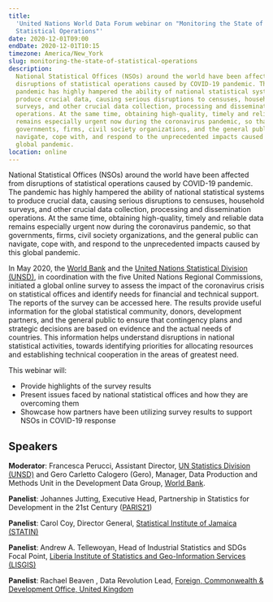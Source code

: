 ```yaml
---
title:
  'United Nations World Data Forum webinar on "Monitoring the State of
  Statistical Operations"'
date: 2020-12-01T09:00
endDate: 2020-12-01T10:15
timezone: America/New_York
slug: monitoring-the-state-of-statistical-operations
description:
  National Statistical Offices (NSOs) around the world have been affected from
  disruptions of statistical operations caused by COVID-19 pandemic. The
  pandemic has highly hampered the ability of national statistical systems to
  produce crucial data, causing serious disruptions to censuses, household
  surveys, and other crucial data collection, processing and dissemination
  operations. At the same time, obtaining high-quality, timely and reliable data
  remains especially urgent now during the coronavirus pandemic, so that
  governments, firms, civil society organizations, and the general public can
  navigate, cope with, and respond to the unprecedented impacts caused by this
  global pandemic.
location: online
---
```


National Statistical Offices (NSOs) around the world have been affected from
disruptions of statistical operations caused by COVID-19 pandemic. The pandemic
has highly hampered the ability of national statistical systems to produce
crucial data, causing serious disruptions to censuses, household surveys, and
other crucial data collection, processing and dissemination operations. At the
same time, obtaining high-quality, timely and reliable data remains especially
urgent now during the coronavirus pandemic, so that governments, firms, civil
society organizations, and the general public can navigate, cope with, and
respond to the unprecedented impacts caused by this global pandemic.

In May 2020, the [World Bank](https://www.worldbank.org/) and the
[United Nations Statistical Division (UNSD)](https://unstats.un.org), in
coordination with the five United Nations Regional Commissions, initiated a
global online survey to assess the impact of the coronavirus crisis on
statistical offices and identify needs for financial and technical support. The
reports of the survey can be accessed here. The results provide useful
information for the global statistical community, donors, development partners,
and the general public to ensure that contingency plans and strategic decisions
are based on evidence and the actual needs of countries. This information helps
understand disruptions in national statistical activities, towards identifying
priorities for allocating resources and establishing technical cooperation in
the areas of greatest need.

This webinar will:

- Provide highlights of the survey results
- Present issues faced by national statistical offices and how they are
  overcoming them
- Showcase how partners have been utilizing survey results to support NSOs in
  COVID-19 response

## Speakers

**Moderator**: Francesca Perucci, Assistant Director,
[UN Statistics Division (UNSD)](https://unstats.un.org) and Gero Carletto
Calogero (Gero), Manager, Data Production and Methods Unit in the Development
Data Group, [World Bank](https://www.worldbank.org/).

**Panelist**: Johannes Jutting, Executive Head, Partnership in Statistics for
Development in the 21st Century ([PARIS21](https://paris21.org/))

**Panelist**: Carol Coy, Director General,
[Statistical Institute of Jamaica (STATIN)](https://statinja.gov.jm/)

**Panelist**: Andrew A. Tellewoyan, Head of Industrial Statistics and SDGs Focal
Point,
[Liberia Institute of Statistics and Geo-Information Services (LISGIS)](https://www.lisgis.net/)

**Panelist**: Rachael Beaven , Data Revolution Lead,
[Foreign, Commonwealth & Development Office, United Kingdom](https://www.gov.uk/government/organisations/foreign-commonwealth-development-office)
